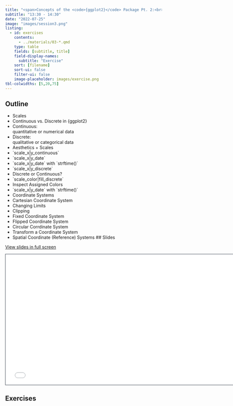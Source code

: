 ```yaml
---
title: "<span>Concepts of the <code>{ggplot2}</code> Package Pt. 2:<br><span style='font-weight:500;'>Facets, Scales, and Coordinate System</span></span>"
subtitle: "13:30 - 14:30"
date: "2022-07-25"
image: "images/session3.png"
listing:
  - id: exercises
    contents:
      - ../materials/03-*.qmd
    type: table
    fields: [subtitle, title]
    field-display-names:
      subtitle: "Exercise"
    sort: [filename]
    sort-ui: false
    filter-ui: false
    image-placeholder: images/exercise.png
tbl-colwidths: [5,20,75]
---
```


## Outline

-   Scales
-   Continuous vs. Discrete in {ggplot2}
-   Continuous:<br>quantitative or numerical data
-   Discrete:<br>qualitative or categorical data
-   Aesthetics + Scales
-   \`scale_x\|y_continuous\`
-   \`scale_x\|y_date\`
-   \`scale_x\|y_date\` with \`strftime()\`
-   \`scale_x\|y_discrete\`
-   Discrete or Continuous?
-   \`scale_color\|fill_discrete\`
-   Inspect Assigned Colors
-   \`scale_x\|y_date\` with \`strftime()\`
-   Coordinate Systems
-   Cartesian Coordinate System
-   Changing Limits
-   Clipping
-   Fixed Coordinate System
-   Flipped Coordinate System
-   Circular Corrdinate System
-   Transform a Coordinate System
-   Spatial Coordinate (Reference) Systems \## Slides

[View slides in full screen](../materials/03_concepts_pt2.html)

```{=html}
<iframe class="slide-deck" src="../materials/03_concepts_pt2.html" height="420" width="747" style="border: 1px solid #2e3846;"></iframe>
```
## Exercises

::: {#exercises}
:::
